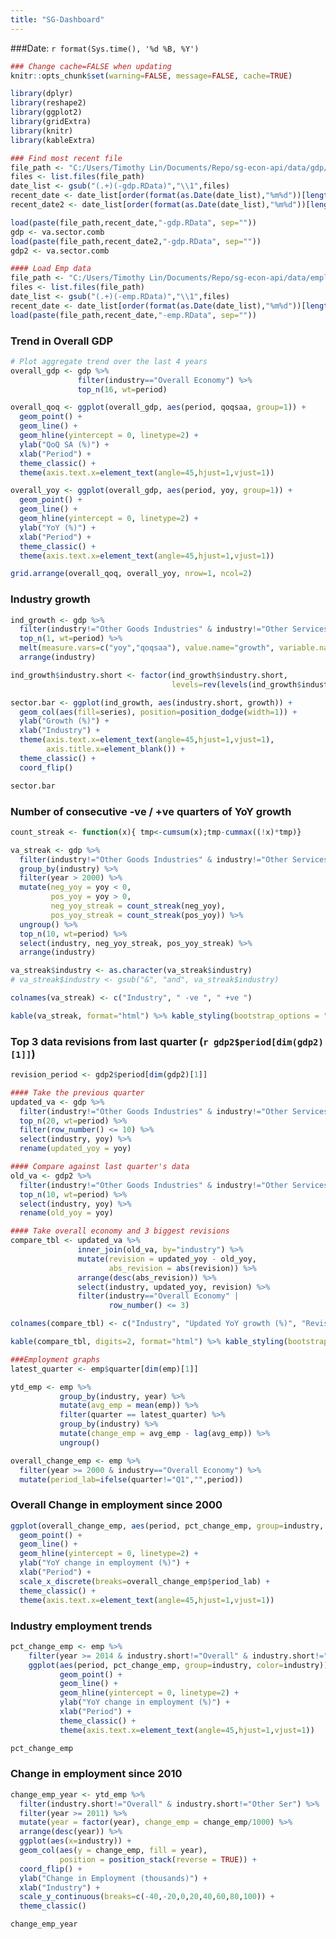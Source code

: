 ```yaml
---
title: "SG-Dashboard"
---
```


###Date: `r format(Sys.time(), '%d %B, %Y')`

```r
### Change cache=FALSE when updating
knitr::opts_chunk$set(warning=FALSE, message=FALSE, cache=TRUE)
```

```r
library(dplyr)
library(reshape2)
library(ggplot2)
library(gridExtra)
library(knitr)
library(kableExtra)

### Find most recent file
file_path <- "C:/Users/Timothy Lin/Documents/Repo/sg-econ-api/data/gdp/"
files <- list.files(file_path)
date_list <- gsub("(.+)(-gdp.RData)","\\1",files)
recent_date <- date_list[order(format(as.Date(date_list),"%m%d"))[length(date_list)]]
recent_date2 <- date_list[order(format(as.Date(date_list),"%m%d"))[length(date_list)-1]]

load(paste(file_path,recent_date,"-gdp.RData", sep=""))
gdp <- va.sector.comb
load(paste(file_path,recent_date2,"-gdp.RData", sep=""))
gdp2 <- va.sector.comb

#### Load Emp data
file_path <- "C:/Users/Timothy Lin/Documents/Repo/sg-econ-api/data/employment/"
files <- list.files(file_path)
date_list <- gsub("(.+)(-emp.RData)","\\1",files)
recent_date <- date_list[order(format(as.Date(date_list),"%m%d"))[length(date_list)]]
load(paste(file_path,recent_date,"-emp.RData", sep=""))
```

### Trend in Overall GDP

```r
# Plot aggregate trend over the last 4 years
overall_gdp <- gdp %>%
               filter(industry=="Overall Economy") %>%
               top_n(16, wt=period)

overall_qoq <- ggplot(overall_gdp, aes(period, qoqsaa, group=1)) +
  geom_point() +
  geom_line() +
  geom_hline(yintercept = 0, linetype=2) +
  ylab("QoQ SA (%)") +
  xlab("Period") +
  theme_classic() +
  theme(axis.text.x=element_text(angle=45,hjust=1,vjust=1))

overall_yoy <- ggplot(overall_gdp, aes(period, yoy, group=1)) +
  geom_point() +
  geom_line() +
  geom_hline(yintercept = 0, linetype=2) +
  ylab("YoY (%)") +
  xlab("Period") +
  theme_classic() +
  theme(axis.text.x=element_text(angle=45,hjust=1,vjust=1))

grid.arrange(overall_qoq, overall_yoy, nrow=1, ncol=2)
```

### Industry growth

```r
ind_growth <- gdp %>%
  filter(industry!="Other Goods Industries" & industry!="Other Services Industries" ) %>%
  top_n(1, wt=period) %>%
  melt(measure.vars=c("yoy","qoqsaa"), value.name="growth", variable.name="series") %>%
  arrange(industry)

ind_growth$industry.short <- factor(ind_growth$industry.short,
                                    levels=rev(levels(ind_growth$industry.short)))

sector.bar <- ggplot(ind_growth, aes(industry.short, growth)) +
  geom_col(aes(fill=series), position=position_dodge(width=1)) +
  ylab("Growth (%)") +
  xlab("Industry") +
  theme(axis.text.x=element_text(angle=45,hjust=1,vjust=1),
        axis.title.x=element_blank()) +
  theme_classic() + 
  coord_flip()

sector.bar
```

### Number of consecutive -ve / +ve quarters of YoY growth

```r
count_streak <- function(x){ tmp<-cumsum(x);tmp-cummax((!x)*tmp)}

va_streak <- gdp %>%
  filter(industry!="Other Goods Industries" & industry!="Other Services Industries" ) %>%
  group_by(industry) %>% 
  filter(year > 2000) %>%
  mutate(neg_yoy = yoy < 0,
         pos_yoy = yoy > 0,
         neg_yoy_streak = count_streak(neg_yoy),
         pos_yoy_streak = count_streak(pos_yoy)) %>%
  ungroup() %>%
  top_n(10, wt=period) %>%
  select(industry, neg_yoy_streak, pos_yoy_streak) %>%
  arrange(industry)

va_streak$industry <- as.character(va_streak$industry)
# va_streak$industry <- gsub("&", "and", va_streak$industry)

colnames(va_streak) <- c("Industry", " -ve ", " +ve ")

kable(va_streak, format="html") %>% kable_styling(bootstrap_options = "striped", full_width = F, position = "left")
```

### Top 3 data revisions from last quarter (`r gdp2$period[dim(gdp2)[1]]`)

```r

revision_period <- gdp2$period[dim(gdp2)[1]]

#### Take the previous quarter
updated_va <- gdp %>%
  filter(industry!="Other Goods Industries" & industry!="Other Services Industries" ) %>%
  top_n(20, wt=period) %>%
  filter(row_number() <= 10) %>%
  select(industry, yoy) %>%
  rename(updated_yoy = yoy)

#### Compare against last quarter's data
old_va <- gdp2 %>%
  filter(industry!="Other Goods Industries" & industry!="Other Services Industries" ) %>%
  top_n(10, wt=period) %>%
  select(industry, yoy) %>%
  rename(old_yoy = yoy)

#### Take overall economy and 3 biggest revisions
compare_tbl <- updated_va %>%
               inner_join(old_va, by="industry") %>%
               mutate(revision = updated_yoy - old_yoy,
                      abs_revision = abs(revision)) %>%
               arrange(desc(abs_revision)) %>%
               select(industry, updated_yoy, revision) %>%
               filter(industry=="Overall Economy" |
                      row_number() <= 3)

colnames(compare_tbl) <- c("Industry", "Updated YoY growth (%)", "Revision (% pt)")

kable(compare_tbl, digits=2, format="html") %>% kable_styling(bootstrap_options = "striped", full_width = F, position = "left")
```

```r
###Employment graphs
latest_quarter <- emp$quarter[dim(emp)[1]]

ytd_emp <- emp %>% 
           group_by(industry, year) %>%
           mutate(avg_emp = mean(emp)) %>%
           filter(quarter == latest_quarter) %>%
           group_by(industry) %>%
           mutate(change_emp = avg_emp - lag(avg_emp)) %>%
           ungroup()

overall_change_emp <- emp %>%
  filter(year >= 2000 & industry=="Overall Economy") %>%
  mutate(period_lab=ifelse(quarter!="Q1","",period))


```


### Overall Change in employment since 2000

```r
ggplot(overall_change_emp, aes(period, pct_change_emp, group=industry, color=industry)) +
  geom_point() +
  geom_line() +
  geom_hline(yintercept = 0, linetype=2) +
  ylab("YoY change in employment (%)") +
  xlab("Period") +
  scale_x_discrete(breaks=overall_change_emp$period_lab) +
  theme_classic() +
  theme(axis.text.x=element_text(angle=45,hjust=1,vjust=1))
```

### Industry employment trends
```r
pct_change_emp <- emp %>%
    filter(year >= 2014 & industry.short!="Overall" & industry.short!="Other Ser") %>%
    ggplot(aes(period, pct_change_emp, group=industry, color=industry)) +
           geom_point() +
           geom_line() +
           geom_hline(yintercept = 0, linetype=2) +
           ylab("YoY change in employment (%)") +
           xlab("Period") +
           theme_classic() +
           theme(axis.text.x=element_text(angle=45,hjust=1,vjust=1))

pct_change_emp
```

### Change in employment since 2010

```r
change_emp_year <- ytd_emp %>%
  filter(industry.short!="Overall" & industry.short!="Other Ser") %>%
  filter(year >= 2011) %>%
  mutate(year = factor(year), change_emp = change_emp/1000) %>%
  arrange(desc(year)) %>%
  ggplot(aes(x=industry)) +
  geom_col(aes(y = change_emp, fill = year),  
           position = position_stack(reverse = TRUE)) +
  coord_flip() +
  ylab("Change in Employment (thousands)") +
  xlab("Industry") +
  scale_y_continuous(breaks=c(-40,-20,0,20,40,60,80,100)) +
  theme_classic() 

change_emp_year
```